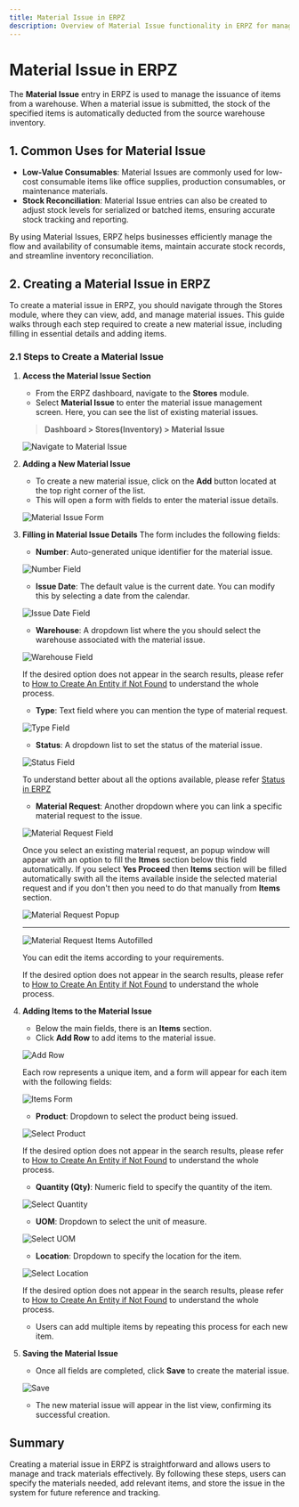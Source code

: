 ```yaml
---
title: Material Issue in ERPZ
description: Overview of Material Issue functionality in ERPZ for managing item issuance from a warehouse and step-by-step guide on how to create a new material issue in ERPZ from the Stores module.
---
```


# Material Issue in ERPZ

The **Material Issue** entry in ERPZ is used to manage the issuance of items from a warehouse. When a material issue is submitted, the stock of the specified items is automatically deducted from the source warehouse inventory.

## 1. Common Uses for Material Issue
- **Low-Value Consumables**: Material Issues are commonly used for low-cost consumable items like office supplies, production consumables, or maintenance materials.
- **Stock Reconciliation**: Material Issue entries can also be created to adjust stock levels for serialized or batched items, ensuring accurate stock tracking and reporting.

By using Material Issues, ERPZ helps businesses efficiently manage the flow and availability of consumable items, maintain accurate stock records, and streamline inventory reconciliation.



## 2. Creating a Material Issue in ERPZ

To create a material issue in ERPZ, you should navigate through the Stores module, where they can view, add, and manage material issues. This guide walks through each step required to create a new material issue, including filling in essential details and adding items.

### 2.1 Steps to Create a Material Issue

1. **Access the Material Issue Section**  
   - From the ERPZ dashboard, navigate to the **Stores** module.
   - Select **Material Issue** to enter the material issue management screen. Here, you can see the list of existing material issues.

   > **Dashboard > Stores(Inventory) > Material Issue**

   ![Navigate to Material Issue](/images/docs/stores/material-issue/mi1.png)

2. **Adding a New Material Issue** 
   - To create a new material issue, click on the **Add** button located at the top right corner of the list.
   - This will open a form with fields to enter the material issue details.

   ![Material Issue Form](/images/docs/stores/material-issue/mi2.png)

3. **Filling in Material Issue Details**
   The form includes the following fields:

   - **Number**: Auto-generated unique identifier for the material issue.

   ![Number Field](/images/docs/stores/material-issue/mi3.png)

   - **Issue Date**: The default value is the current date. You can modify this by selecting a date from the calendar.

   ![Issue Date Field](/images/docs/stores/material-issue/mi4.png)

   - **Warehouse**: A dropdown list where the you should select the warehouse associated with the material issue.

   ![Warehouse Field](/images/docs/stores/material-issue/mi5.png)

   If the desired option does not appear in the search results, please refer to [How to Create An Entity if Not Found](/miscellaneous/create-entity-if-not-found) to understand the whole process.

   - **Type**: Text field where you can mention the type of material request.

   ![Type Field](/images/docs/stores/material-issue/mi6.png)

   - **Status**: A dropdown list to set the status of the material issue.

   ![Status Field](/images/docs/stores/material-issue/mi7.png)

   To understand better about all the options available, please refer [Status in ERPZ](/miscellaneous/status-in-erpz) 

   - **Material Request**: Another dropdown where you can link a specific material request to the issue.

   ![Material Request Field](/images/docs/stores/material-issue/mi8.png)

   Once you select an existing material request, an popup window will appear with an option to fill the **Itmes** section below this field automatically. If you select **Yes Proceed** then **Items** section will be filled automatically swith all the items available inside the selected material request and if you don't then you need to do that manually from **Items** section.

   ![Material Request Popup](/images/docs/stores/material-issue/mi9.png)
   
   ---

   ![Material Request Items Autofilled](/images/docs/stores/material-issue/mi10.png)

   You can edit the items according to your requirements.

   If the desired option does not appear in the search results, please refer to [How to Create An Entity if Not Found](/miscellaneous/create-entity-if-not-found) to understand the whole process.

4. **Adding Items to the Material Issue** 
   - Below the main fields, there is an **Items** section.
   - Click **Add Row** to add items to the material issue. 

    ![Add Row](/images/docs/stores/material-issue/mi11.png)

   Each row represents a unique item, and a form will appear for each item with the following fields:

   ![Items Form](/images/docs/stores/material-issue/mi12.png)

     - **Product**: Dropdown to select the product being issued.

     ![Select Product](/images/docs/stores/material-issue/mi13.png)

     If the desired option does not appear in the search results, please refer to [How to Create An Entity if Not Found](/miscellaneous/create-entity-if-not-found) to understand the whole process.

     - **Quantity (Qty)**: Numeric field to specify the quantity of the item.

     ![Select Quantity](/images/docs/stores/material-issue/mi14.png)

     - **UOM**: Dropdown to select the unit of measure.

     ![Select UOM](/images/docs/stores/material-issue/mi15.png)

     - **Location**: Dropdown to specify the location for the item.

     ![Select Location](/images/docs/stores/material-issue/mi16.png)

     If the desired option does not appear in the search results, please refer to [How to Create An Entity if Not Found](/miscellaneous/create-entity-if-not-found) to understand the whole process.

   - Users can add multiple items by repeating this process for each new item.

5. **Saving the Material Issue** 
   - Once all fields are completed, click **Save** to create the material issue.

   ![Save](/images/docs/stores/material-issue/mi17.png)

   - The new material issue will appear in the list view, confirming its successful creation.

## Summary

Creating a material issue in ERPZ is straightforward and allows users to manage and track materials effectively. By following these steps, users can specify the materials needed, add relevant items, and store the issue in the system for future reference and tracking.
